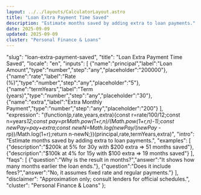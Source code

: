 ```yaml
---
layout: ../../layouts/CalculatorLayout.astro
title: "Loan Extra Payment Time Saved"
description: "Estimate months saved by adding extra to loan payments."
date: 2025-09-09
updated: 2025-09-09
cluster: "Personal Finance & Loans"
---
```


  "slug": "loan-extra-payment-saved",
  "title": "Loan Extra Payment Time Saved",
  "locale": "en",
  "inputs": [
    {"name":"principal","label":"Loan Amount","type":"number","step":"any","placeholder":"200000"},
    {"name":"rate","label":"Rate (%)","type":"number","step":"any","placeholder":"5"},
    {"name":"termYears","label":"Term (years)","type":"number","step":"any","placeholder":"30"},
    {"name":"extra","label":"Extra Monthly Payment","type":"number","step":"any","placeholder":"200"}
  ],
  "expression": "(function(p,rate,years,extra){const r=rate/100/12;const n=years*12;const pay=p*r*Math.pow(1+r,n)/(Math.pow(1+r,n)-1);const newPay=pay+extra;const newN=Math.log(newPay/(newPay - r*p))/Math.log(1+r);return n-newN;})(principal,rate,termYears,extra)",
  "intro": "Estimate months saved by adding extra to loan payments.",
  "examples": [
    {"description":"$200k at 5% for 30y with $200 extra ⇒ 51 months saved"},
    {"description":"$100k at 4% for 15y with $100 extra ⇒ 19 months saved"}
  ],
  "faqs": [
    {"question":"Why is the result in months?","answer":"It shows how many months earlier the loan ends."},
    {"question":"Does it include fees?","answer":"No, it assumes fixed rate and regular payments."}
  ],
  "disclaimer": "Approximation only; consult lenders for official schedules.",
  "cluster": "Personal Finance & Loans"
};

<Calculator schema={schema} />


